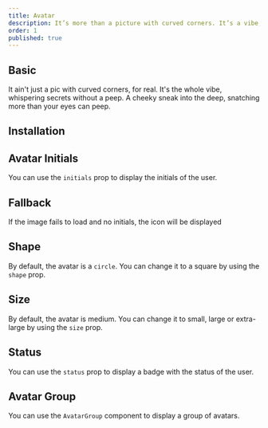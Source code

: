 ```yaml
---
title: Avatar
description: It’s more than a picture with curved corners. It’s a vibe, subtly revealing secrets. A cheeky peek into depth, grabbing more than just your gaze.
order: 1
published: true
---
```


## Basic

It ain't just a pic with curved corners, for real. It's the whole vibe, whispering secrets without a peep. A cheeky sneak into the deep, snatching more than your eyes can peep.

<Demo center component='media/avatar/avatar-group-demo' />

## Installation

<Install component='avatar' />

## Avatar Initials

You can use the `initials` prop to display the initials of the user.

<Demo center component='media/avatar/avatar-initials-demo' />

## Fallback

If the image fails to load and no initials, the icon will be displayed

<Demo center component='media/avatar/avatar-fallback-demo' />

## Shape

By default, the avatar is a `circle`. You can change it to a square by using the `shape` prop.

<Demo center component='media/avatar/avatar-shape-demo' />

## Size

By default, the avatar is medium. You can change it to small, large or extra-large by using the `size` prop.

<Demo center component='media/avatar/avatar-size-demo' />

## Status

You can use the `status` prop to display a badge with the status of the user.

<Demo center component='media/avatar/avatar-status-demo' />

## Avatar Group

You can use the `AvatarGroup` component to display a group of avatars.

<Demo center component='media/avatar/avatar-group-demo' />
